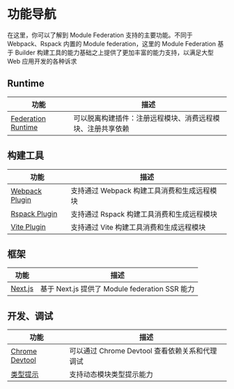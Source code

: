 # 功能导航

在这里，你可以了解到 Module Federation 支持的主要功能。不同于 Webpack、Rspack 内置的 Module federation，这里的 Module Federation 基于 Builder 构建工具的能力基础之上提供了更加丰富的能力支持，以满足大型 Web 应用开发的各种诉求

## Runtime

| 功能                                   | 描述                                                       |
| -------------------------------------- | ---------------------------------------------------------- |
| [Federation Runtime](../basic/runtime) | 可以脱离构建插件：注册远程模块、消费远程模块、注册共享依赖 |

## 构建工具

| 功能                                                              | 描述                                        |
| ----------------------------------------------------------------- | ------------------------------------------- |
| [Webpack Plugin](../basic/webpack)                                | 支持通过 Webpack 构建工具消费和生成远程模块 |
| [Rspack Plugin](../basic/rspack)                                  | 支持通过 Rspack 构建工具消费和生成远程模块  |
| [Vite Plugin](https://github.com/originjs/vite-plugin-federation) | 支持通过 Vite 构建工具消费和生成远程模块    |

## 框架

| 功能                           | 描述                                           |
| ------------------------------ | ---------------------------------------------- |
| [Next.js](../framework/nextjs) | 基于 Next.js 提供了 Module federation SSR 能力 |

## 开发、调试

| 功能                                         | 描述                                           |
| -------------------------------------------- | ---------------------------------------------- |
| [Chrome Devtool](../advanced/chrome-devtool) | 可以通过 Chrome Devtool 查看依赖关系和代理调试 |
| [类型提示](../advanced/type-prompt)          | 支持动态模块类型提示能力                       |
